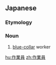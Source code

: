 ==Japanese==
{{ja-kanjitab|さ|ぎょう|いん|yomi=on}}

===Etymology===
{{suffix|作業|員|lang=ja|t1=manufacturing|t2=member|sort=さぎょういん}}

===Noun===
{{ja-noun|さぎょういん}}

# [[blue-collar]] worker

[[hu:作業員]]
[[zh:作業員]]